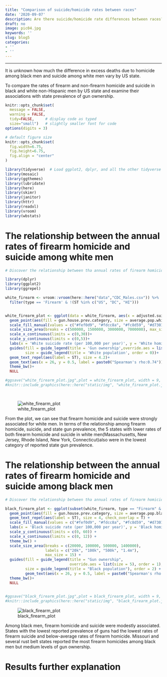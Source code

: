 ```yaml
---
title: "Comparison of suicide/homicide rates between races"
date: '2020-09-07'
description: Are there suicide/homicide rate differences between races?
draft: no
image: pic04.jpg
keywords: ''
slug: blog5
categories:
- ''
- ''
---
```

---

It is unknown how much the difference in excess deaths due to homicide among black men and suicide among white men vary by US state. 

To compare the rates of firearm and non-firearm homicide and suicide in black and white non-Hispanic men by US state and examine their associations with state prevalence of gun ownership.



```r
knitr::opts_chunk$set(
  message = FALSE, 
  warning = FALSE, 
  tidy=FALSE,     # display code as typed
  size="small")   # slightly smaller font for code
options(digits = 3)

# default figure size
knitr::opts_chunk$set(
  fig.width=6.75, 
  fig.height=6.75,
  fig.align = "center"
)
```


```r
library(tidyverse)  # Load ggplot2, dplyr, and all the other tidyverse packages
library(mosaic)
library(ggthemes)
library(lubridate)
library(here)
library(skimr)
library(janitor)
library(httr)
library(readxl)
library(vroom)
library(wbstats)
```

# The relationship between the annual rates of firearm homicide and suicide among white men 

```r
# Discover the relationship between tha annual rates of firearm homicide and suicide among white men

library(dplyr)
library(ggplot2)
library(ggrepel)

white_firearm <- vroom::vroom(here::here("data","CDC_Males.csv")) %>%
  filter(type == 'Firearm' & !(ST %in% c("US", "DC", "HI"))) 


white_firearm_plot <- ggplot(data = white_firearm, aes(x = adjusted.suicide.White, y = adjusted.homicide.White))+
  geom_point(aes(fill = gun.house.prev.category, size = average.pop.white), col = "black", pch = 21, alpha = 0.8)+
  scale_fill_manual(values = c("#fef0d9", "#fdcc8a", "#fc8d59", "#d7301f"))+
  scale_size_area(breaks = c(500000, 1500000, 3000000, 7000000), max_size = 14, labels = c('500k', '1.5m', '3m', '7m'))+
  scale_x_continuous(limits = c(0,30))+
  scale_y_continuous(limits = c(0,5))+
  labs(x = 'White suicide rate (per 100,000 per year)', y = 'White homicide rate (per 100,000 per year)')+
  guides(fill = guide_legend(title = 'Gun ownership',override.aes = list(size = 5), order = 1),
         size = guide_legend(title = 'White population', order = 0))+
  geom_text_repel(aes(label = ST), size = 4.2)+
  geom_text(aes(x = 26, y = 0.5, label = paste0("Spearman's rho:0.74")),check_overlap = TRUE)+
  theme_bw()+
  NULL

#ggsave("white_firearm_plot.jpg",plot = white_firearm_plot, width = 9, height = 7, path = here::here("static/img"))
#knitr::include_graphics(here::here("static/img", "white_firearm_plot.jpg"))

  
```
 
 
![white_firearm_plot](https://raw.githubusercontent.com/smshen/MarkdownPhotos/master/Res/test.jpg)

From the plot, we can see that firearm homicide and suicide were strongly associated for white men. In terms of the relationship among firearm homicide, suicide, and state gun prevalence, the 5 states with lower rates of both firearm homicide and suicide in white men(Massachusetts, New Jersey, Rhode Island, New York, Connecticut)also were in the lowest category of reported state gun prevalence.



# The relationship between the annual rates of firearm homicide and suicide among black men 

```r
# Discover the relationship between tha annual rates of firearm homicide and suicide among black men

black_firearm_plot <- ggplot(subset(white_firearm, type == "Firearm" & !(ST %in% c("US", "DC"))), aes(x = adjusted.suicide.Black, y = adjusted.homicide.Black)) + 
  geom_point(aes(fill = gun.house.prev.category, size = average.pop.black), col = "black", pch = 21, alpha = 0.9) +
  geom_text_repel(aes(label = ST), size = 4, check_overlap = T) +
  scale_fill_manual(values = c("#fef0d9", "#fdcc8a", "#fc8d59", "#d7301f")) +
  labs(x = 'Black suicide rate (per 100,000 per year)', y = 'Black homicide rate (per 100,000 per year)')+
  scale_y_continuous(limits = c(0, 60)) +
  scale_x_continuous(limits = c(0, 12)) +
  theme_bw() +
  scale_size_area(breaks = c(20000, 100000, 500000, 1400000), 
                  labels = c("20k", "100k", "500k", "1.4m"), 
                  max_size = 15) +
  guides(fill = guide_legend(title = "Gun ownership", 
                             override.aes = list(size = 5), order = 1), 
         size = guide_legend(title = "Black population"), order = 2) + 
         geom_text(aes(x = 26, y = 0.5, label = paste0("Spearman's rho:0.34")), check_overlap = TRUE)+ 
  theme_bw()+
  NULL
 

#ggsave("black_firearm_plot.jpg",plot = black_firearm_plot, width = 9, height = 7, path = here::here("static/img"))
#knitr::include_graphics(here::here("static/img", "black_firearm_plot.jpg"))

```


![black_firearm_plot](https://wx1.sinaimg.cn/mw690/006TMXUEgy1gixgydc9pfj312l0u0jyo.jpg)

Among black men, firearm homicide and suicide were modestly associated. States with the lowest reported prevalence of guns had the lowest rates of firearm suicide and below-average rates of firearm homicide. Missouri and several rust belt states reported the most firearm homicides among black men but medium levels of gun ownership.

# Results further explanation







